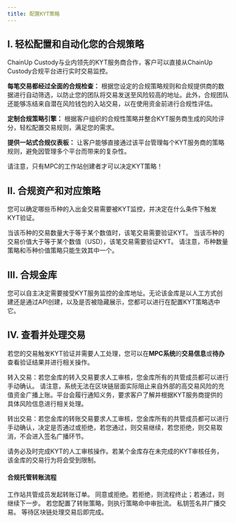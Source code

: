 ```yaml
---
title: 配置KYT策略
---
```



## I. 轻松配置和自动化您的合规策略

ChainUp Custody与业内领先的KYT服务商合作，客户可以直接从ChainUp Custody合规平台进行实时交易监控。

**每笔交易都经过全面的合规检查：** 根据您设定的合规策略规则和合规提供商的数据进行自动筛选，以防止您的团队将交易发送至风险较高的地址。此外，合规团队还能够冻结来自潜在风险钱包的入站交易，以在使用资金前进行合规性评估。

**定制合规策略引擎：** 根据客户组织的合规性策略并整合KYT服务商生成的风险评分，轻松配置交易规则，满足您的需求。

**提供一站式合规仪表板：** 让客户能够直接通过该平台管理每个KYT服务商的策略规则，避免因管理多个平台而带来的复杂性。

<Warning>
请注意，只有MPC的工作站创建者才可以决定KYT策略！
</Warning>


## II. 合规资产和对应策略
您可以确定哪些币种的入出金交易需要被KYT监控，并决定在什么条件下触发KYT验证。

<Accordion title="1.币种数量策略">
当该币种的交易数量大于等于某个数值时，该笔交易需要验证KYT。
</Accordion>
<Accordion title="2.币种价值策略">
当该币种的交易价值大于等于某个数值（USD），该笔交易需要验证KYT。
</Accordion>

<Warning>
请注意，币种数量策略和币种价值策略只能生效其中一个。
</Warning>



## III. 合规金库
您可以自主决定需要接受KYT服务监控的金库地址。无论该金库是以人工方式创建还是通过API创建，以及是否被隐藏展示，您都可以进行在配置KYT策略选中它。

## IV.  查看并处理交易

若您的交易触发KYT验证并需要人工处理，您可以在**MPC系统**的**交易信息**或**待办**查看验证结果并进行相关操作。

转入交易：若您金库的转入交易要求人工审核，您金库所有的共管成员都可以进行手动确认。
<Warning>
请注意，系统无法在区块链层面实际阻止来自外部的高交易风险的充值资金广播上账。平台会履行通知义务，要求客户了解并根据KYT服务商提供的具体风险信息进行相关处理。
</Warning>

转出交易：若您金库的转账交易要求人工审核，您金库所有的共管成员都可以进行手动确认，决定是否通过或拒绝，若您通过，则交易继续，若您拒绝，则交易取消，不会进入签名广播环节。

<Tip> 
请务必及时完成KYT的人工审核操作。若某个金库存在未完成的KYT审核任务，该金库的交易行为将会受到限制。
</Tip>

#### 合规托管转账流程
<Steps>
<Step title="发起转账">
    工作站共管成员发起转账订单。
</Step>
<Step title="KYT验证">
    同意或拒绝。若拒绝，则流程终止；若通过，则继续下一步。
</Step>
<Step title="交易审核">
    若您配置了转账策略，则执行策略命中审批流。
</Step>
<Step title="交易签名">
    私钥签名并广播交易。
</Step>
<Step title="交易完成">
    等待区块链处理交易后即完成。
</Step>
</Steps>